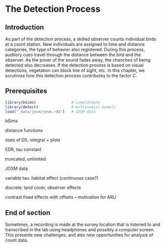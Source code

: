 # The Detection Process {#detection}

## Introduction

As part of the detection process, a skilled observer
counts individual birds at a count station.
New individuals are assigned to time and distance categories,
the type of behavior also registered.
During this process, auditory cues travel through
the distance between the bird and the observer.
As the pover of the sound fades away, the
chanches of being detected also decreases.
If the detection process is based on visual detections,
vegetation can block line of sight, etc.
In this chapter, we scrutinize how this detection process
contributes to the factor $C$.

## Prerequisites

```r
library(bSims)                # simulations
library(detect)               # multinomial models
load("_data/josm/josm.rda")   # JOSM data
```

bSims

distance functions

stats of DS, integral + plots

EDR, tau constant

truncated, unlimited

JOSM data

variable tau: habitat effect (continuous case?)

discrete: land cover, observer effects

contrast fixed effects with offsets -- motivation for ARU

## End of section

Sometimes, a recording is made at the survey location
that is listened to and transcribed in the lab
using headphones and possibly a computer screen.
This presents new challenges, and also new opportunities
for analysis of count data.

